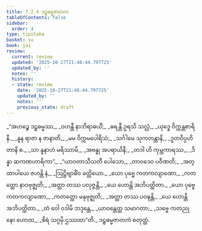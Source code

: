 ```yaml
---
title: 7.2.4 ဒဠှဓမ္မဇာတက
tableOfContents: false
sidebar:
  order: 4
type: tipitaka
basket: su
book: ja1
review:
  current: review
  updated: '2025-10-27T21:48:44.797725'
  updated_by: ''
  notes: ''
  history:
  - state: review
    date: '2025-10-27T21:48:44.797725'
    updated_by: ''
    notes: ''
    previous_state: draft
---
```



<ReviewStatus review={frontmatter.review} showDetails={true} />

<HypothesisAnnotation frontmatter={frontmatter} />

<DynamicBreadcrumb />

<Division number="98" book="ja1" e="ch" v="22" p="167">

<Paragraph number="1597" type="verses" book="ja1">
_“အဟဉ္စေ ဒဠှဓမ္မဿ,_  
_ဝဟန္တီ နာဘိရာဓယိံ;_  
_ဓရန္တီ ဥရသိ သလ္လံ,_  
_ယုဒ္ဓေ ဝိက္ကန္တစာရိနီ._  

</Paragraph>

</Division>
<Division number="99" book="ja1" e="ch" v="22" p="167">

<Paragraph number="1598" type="verses" book="ja1">
_နူန ရာဇာ န ဇာနာတိ,_  
_မမ ဝိက္ကမပေါရိသံ;_  
_သင်္ဂါမေ သုကတန္တာနိ,_  
_ဒူတဝိပ္ပဟိတာနိ စ._  

</Paragraph>

</Division>
<Division number="100" book="ja1" e="ch" v="22" p="167">

<Paragraph number="1599" type="verses" book="ja1">
_သာ နူနာဟံ မရိဿာမိ,_  
_အဗန္ဓု အပရာယိနီ;_  
_တဒါ ဟိ ကုမ္ဘကာရဿ,_  
_ဒိန္နာ ဆကဏဟာရိကာ”._  

</Paragraph>

</Division>
<Division number="101" book="ja1" e="ch" v="22" p="167">

<Paragraph number="1600" type="verses" book="ja1">
_“ယာဝတာသီသတီ ပေါသော,_  
_တာဝဒေဝ ပဝီဏတိ;_  
_အတ္ထာပါယေ ဇဟန္တိ နံ,_  
_ဩဋ္ဌိဗျာဓိံဝ ခတ္တိယော._  

</Paragraph>

</Division>
<Division number="102" book="ja1" e="ch" v="22" p="167">

<Paragraph number="1601" type="verses" book="ja1">
_ယော ပုဗ္ဗေ ကတကလျာဏော,_  
_ကတတ္ထော နာဝဗုဇ္ဈတိ;_  
_အတ္ထာ တဿ ပလုဇ္ဇန္တိ,_  
_ယေ ဟောန္တိ အဘိပတ္ထိတာ._  

</Paragraph>

</Division>
<Division number="103" book="ja1" e="ch" v="22" p="168">

<Paragraph number="1602" type="verses" book="ja1">
_ယော ပုဗ္ဗေ ကတကလျာဏော,_  
_ကတတ္ထော မနုဗုဇ္ဈတိ;_  
_အတ္ထာ တဿ ပဝဍ္ဎန္တိ,_  
_ယေ ဟောန္တိ အဘိပတ္ထိတာ._  

</Paragraph>

</Division>
<Division number="104" book="ja1" e="ch" v="22" p="168">

<Paragraph number="1603" type="verses" book="ja1">
_တံ ဝေါ ဝဒါမိ ဘဒ္ဒန္တေ,_  
_ယာဝန္တေတ္ထ သမာဂတာ;_  
_သဗ္ဗေ ကတညုနော ဟောထ,_  
_စိရံ သဂ္ဂမှိ ဌဿထာ”တိ._  


</Paragraph>
</Division>

<Paragraph number="1604" type="center" book="ja1">
ဒဠှဓမ္မဇာတကံ စတုတ္ထံ.
</Paragraph>